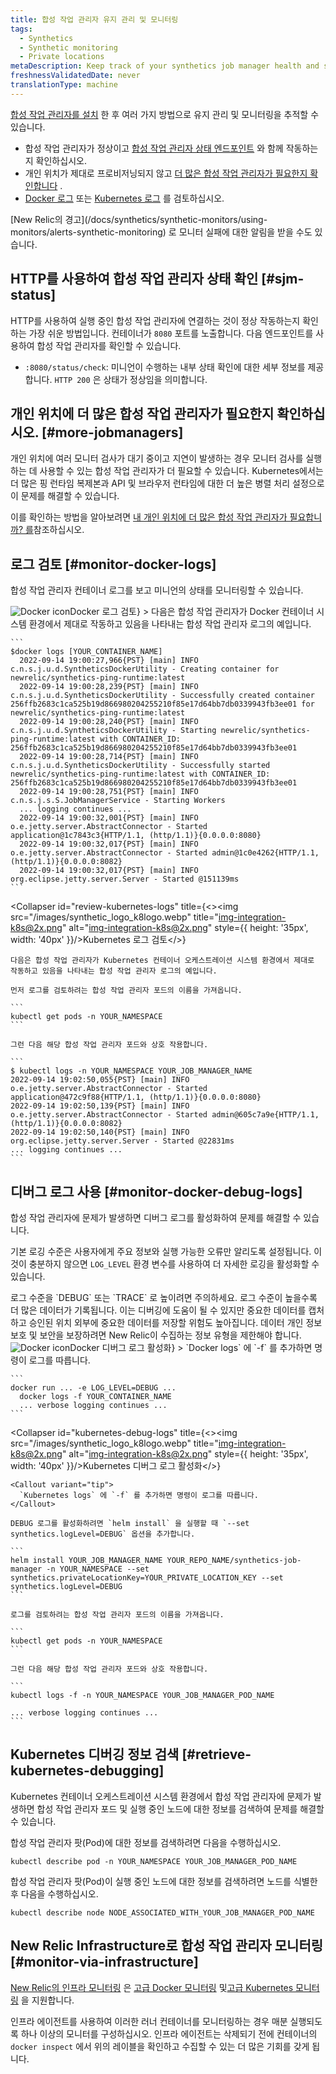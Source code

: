 ```yaml
---
title: 합성 작업 관리자 유지 관리 및 모니터링
tags:
  - Synthetics
  - Synthetic monitoring
  - Private locations
metaDescription: Keep track of your synthetics job manager health and status.
freshnessValidatedDate: never
translationType: machine
---
```


[합성 작업 관리자를 설치](/docs/synthetics/synthetic-monitoring/private-locations/install-job-manager) 한 후 여러 가지 방법으로 유지 관리 및 모니터링을 추적할 수 있습니다.

* 합성 작업 관리자가 정상이고 [합성 작업 관리자 상태 엔드포인트](#sjm-status) 와 함께 작동하는지 확인하십시오.
* 개인 위치가 제대로 프로비저닝되지 않고 [더 많은 합성 작업 관리자가 필요한지 확인합니다](#more-jobmanagers) .
* [Docker 로그](#monitor-docker-logs) 또는 [Kubernetes 로그](#monitor-docker-logs) 를 검토하십시오.

<Callout variant="tip">
  [New Relic의 경고](/docs/synthetics/synthetic-monitors/using-monitors/alerts-synthetic-monitoring) 로 모니터 실패에 대한 알림을 받을 수도 있습니다.
</Callout>

## HTTP를 사용하여 합성 작업 관리자 상태 확인 [#sjm-status]

HTTP를 사용하여 실행 중인 합성 작업 관리자에 연결하는 것이 정상 작동하는지 확인하는 가장 쉬운 방법입니다. 컨테이너가 `8080` 포트를 노출합니다. 다음 엔드포인트를 사용하여 합성 작업 관리자를 확인할 수 있습니다.

* `:8080/status/check`: 미니언이 수행하는 내부 상태 확인에 대한 세부 정보를 제공합니다. `HTTP 200` 은 상태가 정상임을 의미합니다.

## 개인 위치에 더 많은 합성 작업 관리자가 필요한지 확인하십시오. [#more-jobmanagers]

개인 위치에 여러 모니터 검사가 대기 중이고 지연이 발생하는 경우 모니터 검사를 실행하는 데 사용할 수 있는 합성 작업 관리자가 더 필요할 수 있습니다. Kubernetes에서는 더 많은 핑 런타임 복제본과 API 및 브라우저 런타임에 대한 더 높은 병렬 처리 설정으로 이 문제를 해결할 수 있습니다.

이를 확인하는 방법을 알아보려면 [내 개인 위치에 더 많은 합성 작업 관리자가 필요합니까? 를](/docs/synthetics/synthetic-monitoring/private-locations/monitor-private-locations/#more-minions)참조하십시오.

## 로그 검토 [#monitor-docker-logs]

합성 작업 관리자 컨테이너 로그를 보고 미니언의 상태를 모니터링할 수 있습니다.

<CollapserGroup>
  <Collapser
    id="review-docker-logs"
    title={<><img src="/images/synthetic_logo_docker.webp" title="Docker icon" alt="Docker icon" style={{ height: '35px', width: '40px' }}/>Docker 로그 검토</>}
  >
    다음은 합성 작업 관리자가 Docker 컨테이너 시스템 환경에서 제대로 작동하고 있음을 나타내는 합성 작업 관리자 로그의 예입니다.

    ```
    $docker logs [YOUR_CONTAINER_NAME]
      2022-09-14 19:00:27,966{PST} [main] INFO  c.n.s.j.u.d.SyntheticsDockerUtility - Creating container for newrelic/synthetics-ping-runtime:latest
      2022-09-14 19:00:28,239{PST} [main] INFO  c.n.s.j.u.d.SyntheticsDockerUtility - Successfully created container 256ffb2683c1ca525b19d866980204255210f85e17d64bb7db0339943fb3ee01 for newrelic/synthetics-ping-runtime:latest
      2022-09-14 19:00:28,240{PST} [main] INFO  c.n.s.j.u.d.SyntheticsDockerUtility - Starting newrelic/synthetics-ping-runtime:latest with CONTAINER_ID: 256ffb2683c1ca525b19d866980204255210f85e17d64bb7db0339943fb3ee01
      2022-09-14 19:00:28,714{PST} [main] INFO  c.n.s.j.u.d.SyntheticsDockerUtility - Successfully started newrelic/synthetics-ping-runtime:latest with CONTAINER_ID: 256ffb2683c1ca525b19d866980204255210f85e17d64bb7db0339943fb3ee01
      2022-09-14 19:00:28,751{PST} [main] INFO  c.n.s.j.s.S.JobManagerService - Starting Workers
      ... logging continues ...
      2022-09-14 19:00:32,001{PST} [main] INFO  o.e.jetty.server.AbstractConnector - Started application@1c7843c3{HTTP/1.1, (http/1.1)}{0.0.0.0:8080}
      2022-09-14 19:00:32,017{PST} [main] INFO  o.e.jetty.server.AbstractConnector - Started admin@1c0e4262{HTTP/1.1, (http/1.1)}{0.0.0.0:8082}
      2022-09-14 19:00:32,017{PST} [main] INFO  org.eclipse.jetty.server.Server - Started @151139ms
    ```
  </Collapser>

  <Collapser
    id="review-kubernetes-logs"
    title={<><img src="/images/synthetic_logo_k8logo.webp" title="img-integration-k8s@2x.png" alt="img-integration-k8s@2x.png" style={{ height: '35px', width: '40px' }}/>Kubernetes 로그 검토</>}
  >
    다음은 합성 작업 관리자가 Kubernetes 컨테이너 오케스트레이션 시스템 환경에서 제대로 작동하고 있음을 나타내는 합성 작업 관리자 로그의 예입니다.

    먼저 로그를 검토하려는 합성 작업 관리자 포드의 이름을 가져옵니다.

    ```
    kubectl get pods -n YOUR_NAMESPACE
    ```

    그런 다음 해당 합성 작업 관리자 포드와 상호 작용합니다.

    ```
    $ kubectl logs -n YOUR_NAMESPACE YOUR_JOB_MANAGER_NAME
    2022-09-14 19:02:50,055{PST} [main] INFO  o.e.jetty.server.AbstractConnector - Started application@472c9f88{HTTP/1.1, (http/1.1)}{0.0.0.0:8080}
    2022-09-14 19:02:50,139{PST} [main] INFO  o.e.jetty.server.AbstractConnector - Started admin@605c7a9e{HTTP/1.1, (http/1.1)}{0.0.0.0:8082}
    2022-09-14 19:02:50,140{PST} [main] INFO  org.eclipse.jetty.server.Server - Started @22831ms
    ... logging continues ...
    ```
  </Collapser>
</CollapserGroup>

## 디버그 로그 사용 [#monitor-docker-debug-logs]

합성 작업 관리자에 문제가 발생하면 디버그 로그를 활성화하여 문제를 해결할 수 있습니다.

기본 로깅 수준은 사용자에게 주요 정보와 실행 가능한 오류만 알리도록 설정됩니다. 이것이 충분하지 않으면 `LOG_LEVEL` 환경 변수를 사용하여 더 자세한 로깅을 활성화할 수 있습니다.

<Callout variant="important">
  로그 수준을 `DEBUG` 또는 `TRACE` 로 높이려면 주의하세요. 로그 수준이 높을수록 더 많은 데이터가 기록됩니다. 이는 디버깅에 도움이 될 수 있지만 중요한 데이터를 캡처하고 승인된 위치 외부에 중요한 데이터를 저장할 위험도 높아집니다. 데이터 개인 정보 보호 및 보안을 보장하려면 New Relic이 수집하는 정보 유형을 제한해야 합니다.
</Callout>

<CollapserGroup>
  <Collapser
    id="docker-debug-logs"
    title={<><img src="/images/synthetic_logo_docker.webp" title="Docker icon" alt="Docker icon" style={{ height: '35px', width: '40px' }}/>Docker 디버그 로그 활성화</>}
  >
    <Callout variant="tip">
      `Docker logs` 에 `-f` 를 추가하면 명령이 로그를 따릅니다.
    </Callout>

    ```
    docker run ... -e LOG_LEVEL=DEBUG ...
      docker logs -f YOUR_CONTAINER_NAME
      ... verbose logging continues ...
    ```
  </Collapser>

  <Collapser
    id="kubernetes-debug-logs"
    title={<><img src="/images/synthetic_logo_k8logo.webp" title="img-integration-k8s@2x.png" alt="img-integration-k8s@2x.png" style={{ height: '35px', width: '40px' }}/>Kubernetes 디버그 로그 활성화</>}
  >
    <Callout variant="tip">
      `Kubernetes logs` 에 `-f` 를 추가하면 명령이 로그를 따릅니다.
    </Callout>

    DEBUG 로그를 활성화하려면 `helm install` 을 실행할 때 `--set synthetics.logLevel=DEBUG` 옵션을 추가합니다.

    ```
    helm install YOUR_JOB_MANAGER_NAME YOUR_REPO_NAME/synthetics-job-manager -n YOUR_NAMESPACE --set synthetics.privateLocationKey=YOUR_PRIVATE_LOCATION_KEY --set synthetics.logLevel=DEBUG
    ```

    로그를 검토하려는 합성 작업 관리자 포드의 이름을 가져옵니다.

    ```
    kubectl get pods -n YOUR_NAMESPACE
    ```

    그런 다음 해당 합성 작업 관리자 포드와 상호 작용합니다.

    ```
    kubectl logs -f -n YOUR_NAMESPACE YOUR_JOB_MANAGER_POD_NAME

    ... verbose logging continues ...
    ```
  </Collapser>
</CollapserGroup>

## Kubernetes 디버깅 정보 검색 [#retrieve-kubernetes-debugging]

Kubernetes 컨테이너 오케스트레이션 시스템 환경에서 합성 작업 관리자에 문제가 발생하면 합성 작업 관리자 포드 및 실행 중인 노드에 대한 정보를 검색하여 문제를 해결할 수 있습니다.

합성 작업 관리자 팟(Pod)에 대한 정보를 검색하려면 다음을 수행하십시오.

```
kubectl describe pod -n YOUR_NAMESPACE YOUR_JOB_MANAGER_POD_NAME
```

합성 작업 관리자 팟(Pod)이 실행 중인 노드에 대한 정보를 검색하려면 노드를 식별한 후 다음을 수행하십시오.

```
kubectl describe node NODE_ASSOCIATED_WITH_YOUR_JOB_MANAGER_POD_NAME
```

## New Relic Infrastructure로 합성 작업 관리자 모니터링 [#monitor-via-infrastructure]

[New Relic의 인프라 모니터링](/docs/infrastructure) 은 [고급 Docker 모니터링](/docs/infrastructure/new-relic-infrastructure/data-instrumentation/docker-instrumentation-infrastructure) 및[고급 Kubernetes 모니터링](/docs/integrations/kubernetes-integration/get-started/introduction-kubernetes-integration) 을 지원합니다.

인프라 에이전트를 사용하여 이러한 러너 컨테이너를 모니터링하는 경우 매분 실행되도록 하나 이상의 모니터를 구성하십시오. 인프라 에이전트는 삭제되기 전에 컨테이너의 `docker inspect` 에서 위의 레이블을 확인하고 수집할 수 있는 더 많은 기회를 갖게 됩니다.
